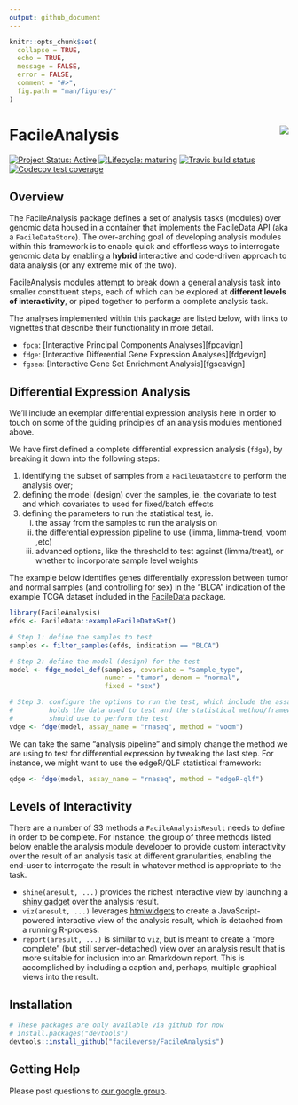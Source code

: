 ```yaml
---
output: github_document
---
```


<!-- README.md is generated from README.Rmd. Please edit that file -->

```r
knitr::opts_chunk$set(
  collapse = TRUE,
  echo = TRUE,
  message = FALSE,
  error = FALSE,
  comment = "#>",
  fig.path = "man/figures/"
)
```

# FacileAnalysis <img src="man/figures/logo.png" align="right" />

<!-- badges: start -->
[![Project Status: Active](https://www.repostatus.org/badges/latest/active.svg)](https://www.repostatus.org/#active)
[![Lifecycle: maturing](https://img.shields.io/badge/lifecycle-maturing-blue.svg)](https://www.tidyverse.org/lifecycle/#maturing)
[![Travis build status](https://travis-ci.org/facileverse/FacileAnalysis.svg?branch=master)](https://travis-ci.org/facileverse/FacileAnalysis)
[![Codecov test coverage](https://codecov.io/gh/facileverse/FacileAnalysis/branch/master/graph/badge.svg)](https://codecov.io/gh/facileverse/FacileAnalysis?branch=master)
<!-- badges: end -->

## Overview

The FacileAnalysis package defines a set of analysis tasks (modules) over
genomic data housed in a container that implements the FacileData API (aka a
`FacileDataStore`). The over-arching goal of developing analysis modules within
this framework is to enable quick and effortless ways to interrogate genomic
data by enabling a **hybrid** interactive and code-driven approach to data
analysis (or any extreme mix of the two).

FacileAnalysis modules attempt to break down a general analysis task into
smaller constituent steps, each of which can be explored at
**different levels of interactivity**, or piped together to perform a complete
analysis task.

The analyses implemented within this package are listed below, with links to
vignettes that describe their functionality in more detail.

* `fpca`: [Interactive Principal Components Analyses][fpcavign]
* `fdge`: [Interactive Differential Gene Expression Analyses][fdgevign]
* `fgsea`: [Interactive Gene Set Enrichment Analysis][fgseavign]

## Differential Expression Analysis

We'll include an exemplar differential expression analysis here in order to
touch on some of the guiding principles of an analysis modules mentioned above.

We have first defined a complete differential expression analysis (`fdge`),
by breaking it down into the following steps:

1. identifying the subset of samples from a `FacileDataStore` to perform the
   analysis over;
2. defining the model (design) over the samples, ie. the covariate to test and
   which covariates to used for fixed/batch effects
3. defining the parameters to run the statistical test, ie.
    i)   the assay from the samples to run the analysis on
    ii)  the differential expression pipeline to use (limma, limma-trend,
         voom ,etc)
    iii) advanced options, like the threshold to test against (limma/treat), or
         whether to incorporate sample level weights

The example below identifies genes differentially expression between tumor and
normal samples (and controlling for sex) in the "BLCA" indication of the example
TCGA dataset included in the [FacileData][faciledata] package.

```r
library(FacileAnalysis)
efds <- FacileData::exampleFacileDataSet()

# Step 1: define the samples to test
samples <- filter_samples(efds, indication == "BLCA")

# Step 2: define the model (design) for the test
model <- fdge_model_def(samples, covariate = "sample_type",
                        numer = "tumor", denom = "normal",
                        fixed = "sex")

# Step 3: configure the options to run the test, which include the assay that
#         holds the data used to test and the statistical method/framework we
#         should use to perform the test
vdge <- fdge(model, assay_name = "rnaseq", method = "voom")
```

We can take the same "analysis pipeline" and simply change the method we are
using to test for differential expression by tweaking the last step. For
instance, we might want to use the edgeR/QLF statistical framework:

```r
qdge <- fdge(model, assay_name = "rnaseq", method = "edgeR-qlf")
```

## Levels of Interactivity

There are a number of S3 methods a `FacileAnalysisResult` needs to define in
order to be complete. For instance, the group of three methods listed below
enable the analysis module developer to provide custom interactivity over the
result of an analysis task at different granularities, enabling the end-user to
interrogate the result in whatever method is appropriate to the task.

* `shine(aresult, ...)` provides the richest interactive view by launching a
  [shiny gadget][sgadget] over the analysis result.
* `viz(aresult, ...)` leverages [htmlwidgets][htmlwidgets] to create a
  JavaScript-powered interactive view of the analysis result, which is detached
  from a running R-process.
* `report(aresult, ...)` is similar to `viz`, but is meant to create a "more
  complete" (but still server-detached) view over an analysis result that is
  more suitable for inclusion into an Rmarkdown report. This is accomplished
  by including a caption and, perhaps, multiple graphical views into the result.


## Installation

```r
# These packages are only available via github for now
# install.packages("devtools")
devtools::install_github("facileverse/FacileAnalysis")
```

## Getting Help

Please post questions to [our google group][ggroup].

[faciledata]: https://facileverse.github.io/FacileData
[ggroup]: https://groups.google.com/forum/#!forum/facileverse
[htmlwidgets]: https://www.htmlwidgets.org
[sgadget]: https://shiny.rstudio.com/articles/gadgets.html
